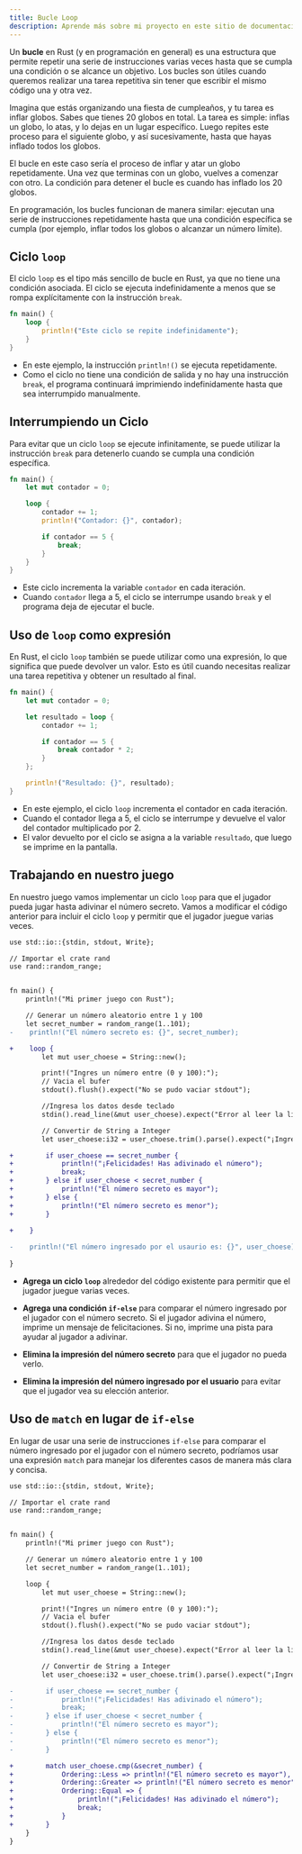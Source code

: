 ```yaml
---
title: Bucle Loop
description: Aprende más sobre mi proyecto en este sitio de documentación construido con Starlight.
---
```


Un **bucle** en Rust (y en programación en general) es una estructura que permite repetir una serie de instrucciones varias veces hasta que se cumpla una condición o se alcance un objetivo. Los bucles son útiles cuando queremos realizar una tarea repetitiva sin tener que escribir el mismo código una y otra vez.

Imagina que estás organizando una fiesta de cumpleaños, y tu tarea es inflar globos. Sabes que tienes 20 globos en total. La tarea es simple: inflas un globo, lo atas, y lo dejas en un lugar específico. Luego repites este proceso para el siguiente globo, y así sucesivamente, hasta que hayas inflado todos los globos.

El bucle en este caso sería el proceso de inflar y atar un globo repetidamente. Una vez que terminas con un globo, vuelves a comenzar con otro. La condición para detener el bucle es cuando has inflado los 20 globos.

En programación, los bucles funcionan de manera similar: ejecutan una serie de instrucciones repetidamente hasta que una condición específica se cumpla (por ejemplo, inflar todos los globos o alcanzar un número límite).

## Ciclo `loop`

El ciclo `loop` es el tipo más sencillo de bucle en Rust, ya que no tiene una condición asociada. El ciclo se ejecuta indefinidamente a menos que se rompa explícitamente con la instrucción `break`.

```rust
fn main() {
    loop {
        println!("Este ciclo se repite indefinidamente");
    }
}
```
- En este ejemplo, la instrucción `println!()` se ejecuta repetidamente.
- Como el ciclo no tiene una condición de salida y no hay una instrucción `break`, el programa continuará imprimiendo indefinidamente hasta que sea interrumpido manualmente.

## Interrumpiendo un Ciclo

Para evitar que un ciclo `loop` se ejecute infinitamente, se puede utilizar la instrucción `break` para detenerlo cuando se cumpla una condición específica.

```rust
fn main() {
    let mut contador = 0;

    loop {
        contador += 1;
        println!("Contador: {}", contador);

        if contador == 5 {
            break;
        }
    }
}
```
- Este ciclo incrementa la variable `contador` en cada iteración.
- Cuando `contador` llega a 5, el ciclo se interrumpe usando `break` y el programa deja de ejecutar el bucle.

## Uso de `loop` como expresión

En Rust, el ciclo `loop` también se puede utilizar como una expresión, lo que significa que puede devolver un valor. Esto es útil cuando necesitas realizar una tarea repetitiva y obtener un resultado al final.

```rust
fn main() {
    let mut contador = 0;

    let resultado = loop {
        contador += 1;

        if contador == 5 {
            break contador * 2;
        }
    };

    println!("Resultado: {}", resultado);
}
```

- En este ejemplo, el ciclo `loop` incrementa el contador en cada iteración.
- Cuando el contador llega a 5, el ciclo se interrumpe y devuelve el valor del contador multiplicado por 2.
- El valor devuelto por el ciclo se asigna a la variable `resultado`, que luego se imprime en la pantalla.

## Trabajando en nuestro juego

En nuestro juego vamos implementar un ciclo `loop` para que el jugador pueda jugar hasta adivinar el número secreto. Vamos a modificar el código anterior para incluir el ciclo `loop` y permitir que el jugador juegue varias veces.

```diff lang="rs"
use std::io::{stdin, stdout, Write};

// Importar el crate rand
use rand::random_range;


fn main() {
    println!("Mi primer juego con Rust");

    // Generar un número aleatorio entre 1 y 100
    let secret_number = random_range(1..101);
-    println!("El número secreto es: {}", secret_number);    

+    loop {
        let mut user_choese = String::new();

        print!("Ingres un número entre (0 y 100):");
        // Vacia el bufer
        stdout().flush().expect("No se pudo vaciar stdout"); 

        //Ingresa los datos desde teclado
        stdin().read_line(&mut user_choese).expect("Error al leer la línea");

        // Convertir de String a Integer
        let user_choese:i32 = user_choese.trim().parse().expect("¡Ingrese un número por favor!");

+        if user_choese == secret_number {
+            println!("¡Felicidades! Has adivinado el número");
+            break;
+        } else if user_choese < secret_number {
+            println!("El número secreto es mayor");
+        } else {
+            println!("El número secreto es menor");
+        }
        
+    }

-    println!("El número ingresado por el usaurio es: {}", user_choese);
   
}
```

- **Agrega un ciclo `loop`** alrededor del código existente para permitir que el jugador juegue varias veces.

- **Agrega una condición `if-else`** para comparar el número ingresado por el jugador con el número secreto. Si el jugador adivina el número, imprime un mensaje de felicitaciones. Si no, imprime una pista para ayudar al jugador a adivinar.

- **Elimina la impresión del número secreto** para que el jugador no pueda verlo.
- **Elimina la impresión del número ingresado por el usuario** para evitar que el jugador vea su elección anterior.

## Uso de `match` en lugar de `if-else`

En lugar de usar una serie de instrucciones `if-else` para comparar el número ingresado por el jugador con el número secreto, podríamos usar una expresión `match` para manejar los diferentes casos de manera más clara y concisa.

```diff lang="rs"
use std::io::{stdin, stdout, Write};

// Importar el crate rand
use rand::random_range;


fn main() {
    println!("Mi primer juego con Rust");

    // Generar un número aleatorio entre 1 y 100
    let secret_number = random_range(1..101);  

    loop {
        let mut user_choese = String::new();

        print!("Ingres un número entre (0 y 100):");
        // Vacia el bufer
        stdout().flush().expect("No se pudo vaciar stdout"); 

        //Ingresa los datos desde teclado
        stdin().read_line(&mut user_choese).expect("Error al leer la línea");

        // Convertir de String a Integer
        let user_choese:i32 = user_choese.trim().parse().expect("¡Ingrese un número por favor!");

-        if user_choese == secret_number {
-            println!("¡Felicidades! Has adivinado el número");
-            break;
-        } else if user_choese < secret_number {
-            println!("El número secreto es mayor");
-        } else {
-            println!("El número secreto es menor");
-        }

+        match user_choese.cmp(&secret_number) {
+            Ordering::Less => println!("El número secreto es mayor"),
+            Ordering::Greater => println!("El número secreto es menor"),
+            Ordering::Equal => {
+                println!("¡Felicidades! Has adivinado el número");
+                break;
+            }
+        }    
    }   
}
```



